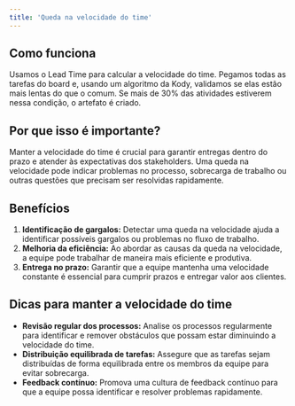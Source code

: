 ```yaml
---
title: 'Queda na velocidade do time'
---
```


## Como funciona

Usamos o Lead Time para calcular a velocidade do time. Pegamos todas as tarefas do board e, usando um algoritmo da Kody, validamos se elas estão mais lentas do que o comum. Se mais de 30% das atividades estiverem nessa condição, o artefato é criado.

## Por que isso é importante?

Manter a velocidade do time é crucial para garantir entregas dentro do prazo e atender às expectativas dos stakeholders. Uma queda na velocidade pode indicar problemas no processo, sobrecarga de trabalho ou outras questões que precisam ser resolvidas rapidamente.

## Benefícios

1. **Identificação de gargalos:** Detectar uma queda na velocidade ajuda a identificar possíveis gargalos ou problemas no fluxo de trabalho.
2. **Melhoria da eficiência:** Ao abordar as causas da queda na velocidade, a equipe pode trabalhar de maneira mais eficiente e produtiva.
3. **Entrega no prazo:** Garantir que a equipe mantenha uma velocidade constante é essencial para cumprir prazos e entregar valor aos clientes.

## Dicas para manter a velocidade do time

- **Revisão regular dos processos:** Analise os processos regularmente para identificar e remover obstáculos que possam estar diminuindo a velocidade do time.
- **Distribuição equilibrada de tarefas:** Assegure que as tarefas sejam distribuídas de forma equilibrada entre os membros da equipe para evitar sobrecarga.
- **Feedback contínuo:** Promova uma cultura de feedback contínuo para que a equipe possa identificar e resolver problemas rapidamente.
